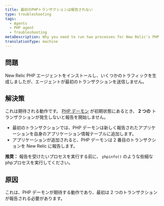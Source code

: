 ```yaml
---
title: 最初のPHPトランザクションは報告されない
type: troubleshooting
tags:
  - Agents
  - PHP agent
  - Troubleshooting
metaDescription: Why you need to run two processes for New Relic's PHP agent to start reporting after initial installation.
translationType: machine
---
```


## 問題

New Relic PHP エージェントをインストールし、いくつかのトラフィックを生成しましたが、エージェントが最初のトランザクションを送信しません。

## 解決策

これは期待される動作です。 [PHP デーモン](/docs/agents/php-agent/getting-started/new-relic-daemon-processes) が初期状態にあるとき、 **2 つの** トランザクションが発生しないと報告を開始しません。

* 最初のトランザクションでは、PHP デーモンは新しく報告されたアプリケーションを自身のアプリケーション情報テーブルに追加します。
* アプリケーションが追加されると、PHP デーモンは 2 番目のトランザクションを New Relic に報告します。

**推奨：** 報告を受けたいプロセスを実行する前に、 `phpinfo()` のような些細なphpプロセスを実行してください。

## 原因

これは、PHP デーモンが期待する動作であり、最初は 2 つのトランザクションが報告される必要があります。